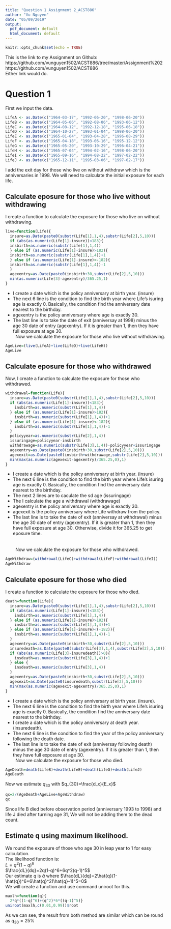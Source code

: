 ---
title: "Question 1 Assignment 2_ACST886"
author: "Vu Nguyen"
date: "05/09/2019"
output:
  pdf_document: default
  html_document: default
---

```{r setup, include=FALSE}
knitr::opts_chunk$set(echo = TRUE)
```

This is the link to my Assignment on Github:  
https://github.com/vunguyen1502/ACST886/tree/master/Assignment%202  
https://github.com/vunguyen1502/ACST886  
Either link would do.  

# Question 1
First we input the data.  
```{r}
LifeA <- as.Date(c("1964-03-17", "1992-06-20", "1998-06-20"))
LifeB <- as.Date(c("1964-05-06", "1992-08-06", "1993-06-12"))
LifeC <- as.Date(c("1964-08-12", "1992-12-18", "1995-06-18"))
LifeD <- as.Date(c("1964-10-27", "1993-01-04", "1998-06-20"))
LifeE <- as.Date(c("1965-01-04", "1993-04-28", "1996-08-29"))
LifeF <- as.Date(c("1965-04-18", "1993-06-16", "1995-12-12"))
LifeG <- as.Date(c("1965-05-20", "1993-10-29", "1996-04-21"))
LifeH <- as.Date(c("1965-07-04", "1994-02-16", "1998-06-20"))
LifeI <- as.Date(c("1965-09-16", "1994-08-22", "1997-02-22"))
LifeJ <- as.Date(c("1965-12-11", "1995-03-06", "1997-02-17"))
```
I add the exit day for those who live on without withdraw which is the anniversaries in 1998.
We will need to calculate the initial exposure for each life.  

## Calculate eposure for those who live without withdrawing
I create a function to calculate the exposure for those who live on without withdrawing.
```{r}
live=function(Life){
  insure=as.Date(paste0(substr(Life[1],1,4),substr(Life[2],5,10)))
  if (abs(as.numeric(Life[1]-insure))<183){
  insbirth=as.numeric(substr(Life[1],1,4))
  } else if (as.numeric(Life[1]-insure)>182){
  insbirth=as.numeric(substr(Life[1],1,4))+1
  } else if (as.numeric(Life[1]-insure)<-182){
  insbirth=as.numeric(substr(Life[1],1,4))-1
  }
  agexentry=as.Date(paste0(insbirth+30,substr(Life[2],5,10)))
  min(as.numeric(Life[3]-agexentry)/365.25,1)
}

```
- I create a date which is the policy anniversary at birth year. (insure)
- The next 6 line is the condition to find the birth year where Life's isuring age is exactly 0. Basically, the condition find the anniversary date nearest to the birthday. 
- agexentry is the policy anniversary where age is exactly 30.  
- The last line is to take the date of exit (anniversay at 1998) minus the age 30 date of entry (agexentry). If it is greater than 1, then they have full exposure at age 30.  
$~$
Now we calculate the exposure for those who live without withdrawing.  
```{r}
AgeLive=(live(LifeA)+live(LifeD)+live(LifeH))
AgeLive
```

## Calculate eposure for those who withdrawed
Now, I create a function to calculate the exposure for those who withdrawed.
```{r}
withdrawal=function(Life){
  insure=as.Date(paste0(substr(Life[1],1,4),substr(Life[2],5,10)))
  if (abs(as.numeric(Life[1]-insure))<183){
    insbirth=as.numeric(substr(Life[1],1,4))
  } else if (as.numeric(Life[1]-insure)>182){
    insbirth=as.numeric(substr(Life[1],1,4))+1
  } else if (as.numeric(Life[1]-insure)<-182){
    insbirth=as.numeric(substr(Life[1],1,4))-1
  }
  policyyear=as.numeric(substr(Life[2],1,4))
  issuringage=policyyear-insbirth
  withdrawage=as.numeric(substr(Life[3],1,4))-policyyear+issuringage
  agexentry=as.Date(paste0(insbirth+30,substr(Life[2],5,10)))
  agexexit=as.Date(paste0(insbirth+withdrawage,substr(Life[2],5,10)))
  min(max(as.numeric(agexexit-agexentry)/365.25,0),1)
}
```
- I create a date which is the policy anniversary at birth year. (insure)
- The next 6 line is the condition to find the birth year where Life's isuring age is exactly 0. Basically, the condition find the anniversary date nearest to the birthday.
- The next 2 lines are to caculate the sd age (issuringage)
- The I calculate the age a withdrawal (withdrawage)
- agexentry is the policy anniversary where age is exactly 30.
- agexexit is the policy anniversary where Life withdraw from the policy.
- The last line is to take the date of exit (anniversay at withdrawal) minus the age 30 date of entry (agexentry). If it is greater than 1, then they have full exposure at age 30. Otherwise, divide it for 365.25 to get eposure time.
$~$  
$~$  
$~$  
$~$
Now we calculate the exposure for those who withdrawed.
```{r}
AgeWithdraw=(withdrawal(LifeC)+withdrawal(LifeF)+withdrawal(LifeI))
AgeWithdraw
```
## Calculate eposure for those who died
I create a function to calculate the exposure for those who died.  
```{r}
death=function(Life){
  insure=as.Date(paste0(substr(Life[1],1,4),substr(Life[2],5,10)))
  if (abs(as.numeric(Life[1]-insure))<183){
    insbirth=as.numeric(substr(Life[1],1,4))
  } else if (as.numeric(Life[1]-insure)>182){
    insbirth=as.numeric(substr(Life[1],1,4))+1
  } else if (as.numeric(Life[1]-insure)<(-182)){
    insbirth=as.numeric(substr(Life[1],1,4))-1
  }
  agexentry=as.Date(paste0(insbirth+30,substr(Life[2],5,10)))
  insuredeath=as.Date(paste0(substr(Life[3],1,4),substr(Life[2],5,10)))
  if (abs(as.numeric(Life[3]-insuredeath))>0){
    insdeath=as.numeric(substr(Life[3],1,4))+1
  } else {
    insdeath=as.numeric(substr(Life[3],1,4))
  }
  agexentry=as.Date(paste0(insbirth+30,substr(Life[2],5,10)))
  agexexit=as.Date(paste0(insuredeath,substr(Life[2],5,10)))
  min(max(as.numeric(agexexit-agexentry)/365.25,0),1)
}
```
- I create a date which is the policy anniversary at birth year. (insure).  
- The next 6 line is the condition to find the birth year where Life's isuring age is exactly 0. Basically, the condition find the anniversary date nearest to the birthday.  
- I create a date which is the policy anniversary at death year. (insuredeath).  
- The next 6 line is the condition to find the year of the policy anniversary following the death date.  
- The last line is to take the date of exit (anniversay following death) minus the age 30 date of entry (agexentry). If it is greater than 1, then they have full exposure at age 30.   
$~$
Now we calculate the exposure for those who died.
```{r}
AgeDeath=death(LifeB)+death(LifeE)+death(LifeG)+death(LifeJ)
AgeDeath
```
Now we estimate $q_{30}$ with $q_{30}=\frac{d_x}{E_x}$
```{r}
qx=2/(AgeDeath+AgeLive+AgeWithdraw)
qx
```
Since life B died before observation period (anniversary 1993 to 1998) and life J died after turning age 31, We will not be adding them to the dead count.

## Estimate q using maximum likelihood.
We round the exposure of those who age 30 in leap year to 1 for easy calculation.  
The likelihood function is:  
$L=q^2(1-q)^6$  
$\frac{dL}{dq}=2q(1-q)^6+6q^2(q-1)^5$  
Our estimate $q$ is $\hat{q}$ where $\frac{dL}{dq}=2\hat{q}(1-\hat{q})^6+6\hat{q}^2(\hat{q}-1)^5=0$  
We will create a function and use command uniroot for this.  
```{r}
maxlh=function(q){
  2*q*((1-q)^6)+(q^2)*6*((q-1)^5)}
uniroot(maxlh,c(0.01,0.99))$root
```
As we can see, the result from both method are similar which can be round as $q_{30}=25\%$